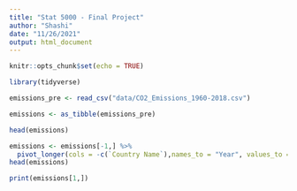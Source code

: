 ---
title: "Stat 5000 - Final Project"
author: "Shashi"
date: "11/26/2021"
output: html_document
---

```{r setup, include=FALSE}
knitr::opts_chunk$set(echo = TRUE)
```
```{r}
library(tidyverse)
```

```{r}
emissions_pre <- read_csv("data/CO2_Emissions_1960-2018.csv")
```
```{r}
emissions <- as_tibble(emissions_pre)

```
```{r}
head(emissions)

```

```{r}
emissions <- emissions[-1,] %>%
  pivot_longer(cols = -c(`Country Name`),names_to = "Year", values_to = "Emissions")
head(emissions)
```
```{r}
print(emissions[1,])
```


